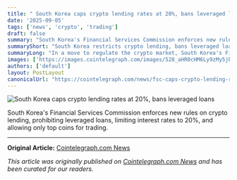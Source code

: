 ```yaml
---
title: " South Korea caps crypto lending rates at 20%, bans leveraged loans "
date: '2025-09-05'
tags: ['news', 'crypto', 'trading']
draft: false
summary: "South Korea's Financial Services Commission enforces new rules on crypto lending, prohibiting leveraged loans, limiting interest rates to 20%, and allowing only"
summaryShort: "South Korea restricts crypto lending, bans leveraged loans, and caps interest rates at 20%."
summaryLong: "In a move to regulate the crypto market, South Korea's Financial Services Commission has implemented stricter guidelines for crypto lending, including bans on leveraged loans, a 20% interest rate cap, and restrictions on trading to only the top cryptocurrencies."
images: ['https://images.cointelegraph.com/images/528_aHR0cHM6Ly9zMy5jb2ludGVsZWdyYXBoLmNvbS91cGxvYWRzLzIwMjUtMDcvMDE5ODM2MzYtODA2Ny03MGU3LWE2MzEtNWYzOTkwYTFmMzZh.jpg']
authors: ['default']
layout: PostLayout
canonicalUrl: "https://cointelegraph.com/news/fsc-caps-crypto-lending-rates-south-korea?utm_source=rss_feed&utm_medium=rss&utm_campaign=rss_partner_inbound"
---
```


![ South Korea caps crypto lending rates at 20%, bans leveraged loans ](https://images.cointelegraph.com/images/528_aHR0cHM6Ly9zMy5jb2ludGVsZWdyYXBoLmNvbS91cGxvYWRzLzIwMjUtMDcvMDE5ODM2MzYtODA2Ny03MGU3LWE2MzEtNWYzOTkwYTFmMzZh.jpg)

South Korea's Financial Services Commission enforces new rules on crypto lending, prohibiting leveraged loans, limiting interest rates to 20%, and allowing only top coins for trading.

---

**Original Article:** [Cointelegraph.com News](https://cointelegraph.com/news/fsc-caps-crypto-lending-rates-south-korea?utm_source=rss_feed&utm_medium=rss&utm_campaign=rss_partner_inbound)

*This article was originally published on [Cointelegraph.com News](https://cointelegraph.com/news/fsc-caps-crypto-lending-rates-south-korea?utm_source=rss_feed&utm_medium=rss&utm_campaign=rss_partner_inbound) and has been curated for our readers.*
